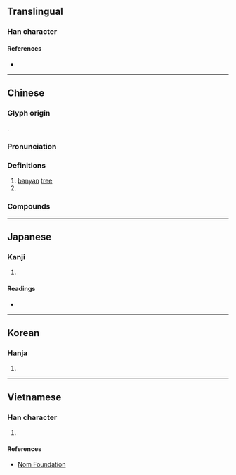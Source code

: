 {{character info/new}}
==Translingual==
{{stroke order|type=animate}}

===Han character===
{{Han char|rn=75|rad=木|as=10|sn=14|four=43968|canj=DJCR|ids=⿰木容}}

====References====
* {{Han ref|kx=0543.060|dkj=15228|dj=0930.360|hdz=21270.060|uh=6995|ud=27029|bh=BA5F|bd=47711}}

----

==Chinese==
{{zh-forms}}

===Glyph origin===
{{Han etym}}
{{Han compound|木|容|ls=psc|c1=s|c2=p}}.

===Pronunciation===
{{zh-pron
|m=róng
|c=jung4
|h=pfs=
|md=sṳ̀ng/ṳ̀ng
|md_note=sṳ̀ng - colloquial; ṳ̀ng - literary
|mn=ml:iông/chhêng/twv:chêng
|mn_note=iông - literary; chhêng/chêng - vernacular
|w=3hhion
|mc=y
|oc=y
|cat=n
}}

===Definitions===
{{zh-hanzi}}

# [[banyan]] [[tree]]
# {{zh-abbrev|榕城|[[Fuzhou]]}}

===Compounds===
{{zh-der|榕城|榕壇問業|榕樹|雀榕|榕仔}}

----

==Japanese==

===Kanji===
{{ja-kanji|grade=|rs=木10}}

# {{defn|lang=ja|sort=木10}}

====Readings====
* {{ja-readings|on=[[よう]] (yō)|kun=[[あこう]] (akou)}}

----

==Korean==

===Hanja===
{{ko-hanja|hangeul=용|eumhun=|rv=yong|mr=yong|y=yong}}

# {{defn|lang=ko|sort=木10}}

----

==Vietnamese==

===Han character===
{{vi-readings|rs=木10|hanviet=dung}}

# {{defn|lang=vi|sort=木10}}

====References====
* [http://nomfoundation.org/common/nom_details.php?codepoint=6995 Nom Foundation]